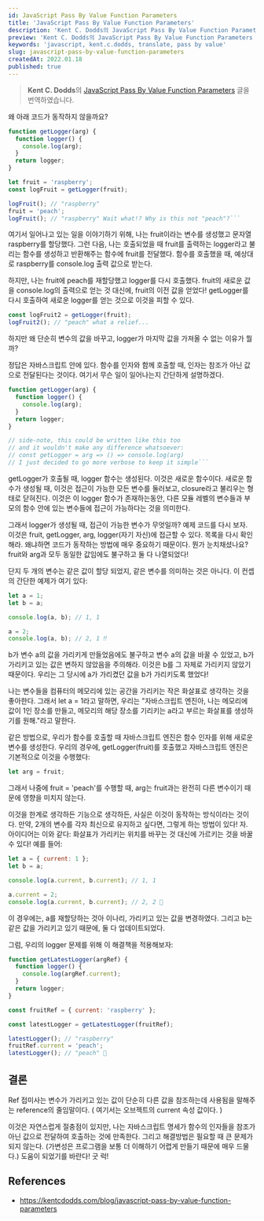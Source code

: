 ```yaml
---
id: JavaScript Pass By Value Function Parameters
title: 'JavaScript Pass By Value Function Parameters'
description: 'Kent C. Dodds의 JavaScript Pass By Value Function Parameters 글을 번역하였습니다.'
preview: 'Kent C. Dodds의 JavaScript Pass By Value Function Parameters 글을 번역하였습니다.'
keywords: 'javascript, kent.c.dodds, translate, pass by value'
slug: javascript-pass-by-value-function-parameters
createdAt: 2022.01.18
published: true
---
```


> **Kent C. Dodds**의 [JavaScript Pass By Value Function Parameters](https://kentcdodds.com/blog/javascript-pass-by-value-function-parameters) 글을 번역하였습니다.

왜 아래 코드가 동작하지 않을까요?

````js
function getLogger(arg) {
  function logger() {
    console.log(arg);
  }
  return logger;
}

let fruit = 'raspberry';
const logFruit = getLogger(fruit);

logFruit(); // "raspberry"
fruit = 'peach';
logFruit(); // "raspberry" Wait what!? Why is this not "peach"?```
````

여기서 일어나고 있는 일을 이야기하기 위해, 나는 fruit이라는 변수를 생성했고 문자열 raspberry를 할당했다.
그런 다음, 나는 호출되었을 때 fruit를 출력하는 logger라고 불리는 함수를 생성하고 반환해주는 함수에 fruit를 전달했다.
함수를 호출했을 때, 예상대로 raspberry를 console.log 출력 값으로 받는다.<br/>

하지만, 나는 fruit에 peach를 재할당했고 logger를 다시 호출했다. fruit의 새로운 값을 console.log의 출력으로 얻는 것 대신에, fruit의 이전 값을 얻었다!
getLogger를 다시 호출하여 새로운 logger를 얻는 것으로 이것을 피할 수 있다.

```js
const logFruit2 = getLogger(fruit);
logFruit2(); // "peach" what a relief...
```

하지만 왜 단순히 변수의 값을 바꾸고, logger가 마지막 값을 가져올 수 없는 이유가 뭘까?<br/>

정답은 자바스크립트 안에 있다. 함수를 인자와 함께 호출할 때, 인자는 참조가 아닌 값으로 전달된다는 것이다. 여기서 무슨 일이 일어나는지 간단하게 설명하겠다.

````js
function getLogger(arg) {
  function logger() {
    console.log(arg);
  }
  return logger;
}

// side-note, this could be written like this too
// and it wouldn't make any difference whatsoever:
// const getLogger = arg => () => console.log(arg)
// I just decided to go more verbose to keep it simple```
````

getLogger가 호출될 때, logger 함수는 생성된다. 이것은 새로운 함수이다. 새로운 함수가 생성될 때, 이것은 접근이 가능한 모든 변수를 둘러보고, closure라고 불리우는 형태로 닫혀진다. 이것은 이 logger 함수가 존재하는동안, 다른 모듈 레벨의 변수들과 부모의 함수 안에 있는 변수들에 접근이 가능하다는 것을 의미한다.<br/>

그래서 logger가 생성될 때, 접근이 가능한 변수가 무엇일까? 예제 코드를 다시 보자. 이것은 fruit, getLogger, arg, logger(자기 자신)에 접근할 수 있다. 목록을 다시 확인해라. 왜냐하면 코드가 동작하는 방법에 매우 중요하기 때문이다. 뭔가 눈치채셨나요? fruit와 arg과 모두 동일한 값임에도 불구하고 둘 다 나열되었다!<br/>

단지 두 개의 변수는 같은 값이 할당 되었지, 같은 변수를 의미하는 것은 아니다. 이 컨셉의 간단한 예제가 여기 있다:

```js
let a = 1;
let b = a;

console.log(a, b); // 1, 1

a = 2;
console.log(a, b); // 2, 1 ‼️
```

b가 변수 a의 값을 가리키게 만들었음에도 불구하고 변수 a의 값을 바꿀 수 있었고, b가 가리키고 있는 값은 변하지 않았음을 주의해라. 이것은 b를 그 자체로 가리키지 않았기 때문이다. 우리는 그 당시에 a가 가리켰던 값을 b가 가리키도록 했었다!<br/>

나는 변수들을 컴퓨터의 메모리에 있는 공간을 가리키는 작은 화살표로 생각하는 것을 좋아한다. 그래서 let a = 1라고 말하면, 우리는 "자바스크립트 엔진아, 나는 메모리에 값이 1인 장소를 만들고, 메모리의 해당 장소를 기리키는 a라고 부르는 화살표를 생성하기를 원해."라고 말한다.<br/>

같은 방법으로, 우리가 함수를 호출할 때 자바스크립트 엔진은 함수 인자를 위해 새로운 변수를 생성한다. 우리의 경우에, getLogger(fruit)를 호출했고 자바스크립트 엔진은 기본적으로 이것을 수행했다:

```js
let arg = fruit;
```

그래서 나중에 fruit = 'peach'를 수행할 때, arg는 fruit과는 완전히 다른 변수이기 때문에 영향을 미치지 않는다.<br/>

이것을 한계로 생각하든 기능으로 생각하든, 사실은 이것이 동작하는 방식이라는 것이다. 만약, 2개의 변수를 각자 최신으로 유지하고 싶다면, 그렇게 하는 방법이 있다! 자. 아이디어는 이와 같다: 화살표가 가리키는 위치를 바꾸는 것 대신에 가르키는 것을 바꿀 수 있다! 예를 들어:<br/>

```js
let a = { current: 1 };
let b = a;

console.log(a.current, b.current); // 1, 1

a.current = 2;
console.log(a.current, b.current); // 2, 2 🎉
```

이 경우에는, a를 재할당하는 것아 이나리, 가리키고 있는 값을 변경하였다. 그리고 b는 같은 값을 가리키고 있기 때문에, 둘 다 업데이트되었다.

그럼, 우리의 logger 문제를 위해 이 해결책을 적용해보자:

```js
function getLatestLogger(argRef) {
  function logger() {
    console.log(argRef.current);
  }
  return logger;
}

const fruitRef = { current: 'raspberry' };

const latestLogger = getLatestLogger(fruitRef);

latestLogger(); // "raspberry"
fruitRef.current = 'peach';
latestLogger(); // "peach" 🎉
```

## 결론

Ref 접미사는 변수가 가리키고 있는 값이 단순히 다른 값을 참조하는데 사용됨을 말해주는 reference의 줄임말이다. ( 여기서는 오브젝트의 current 속성 값이다. )<br/>

이것은 자연스럽게 절충점이 있지만, 나는 자바스크립트 명세가 함수의 인자들을 참조가 아닌 값으로 전달하여 호출하는 것에 만족한다.
그리고 해결방법은 필요할 때 큰 문제가 되지 않는다. (가변성은 프로그램을 보통 더 이해하기 어렵게 만들기 때문에 매우 드물다.) 도움이 되었기를 바란다! 굿 럭!

## References

- https://kentcdodds.com/blog/javascript-pass-by-value-function-parameters
